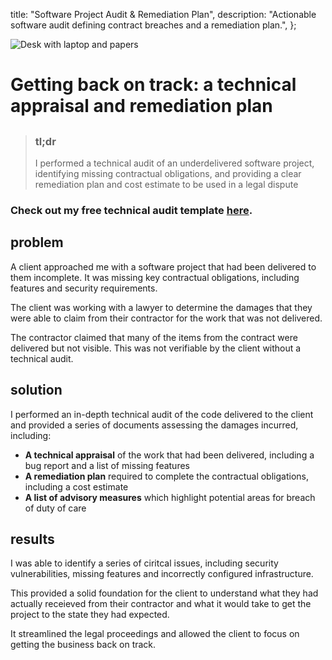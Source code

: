 
  title: "Software Project Audit & Remediation Plan",
  description:
    "Actionable software audit defining contract breaches and a remediation plan.",
};

<Image
  src={desk}
  alt="Desk with laptop and papers"
  className="object-cover aspect-video"
  priority
/>

# Getting back on track: a technical appraisal and remediation plan
##
>### tl;dr
>I performed a technical audit of an underdelivered software project, identifying missing contractual obligations, and providing a clear remediation plan and cost estimate to be used in a legal dispute
### Check out my free technical audit template [here](https://haydn-morris-digital.notion.site/Technical-Appraisal-Template-245a31227d26808fba09d488780bef57).
##

## problem
A client approached me with a software project that had been delivered to them incomplete. It was missing key contractual obligations, including features and security requirements.

The client was working with a lawyer to determine the damages that they were able to claim from their contractor for the work that was not delivered.

The contractor claimed that many of the items from the contract were delivered but not visible. This was not verifiable by the client without a technical audit.

## solution
I performed an in-depth technical audit of the code delivered to the client and provided a series of documents assessing the damages incurred, including:
- **A technical appraisal** of the work that had been delivered, including a bug report and a list of missing features
- **A remediation plan** required to complete the contractual obligations, including a cost estimate
- **A list of advisory measures** which highlight potential areas for breach of duty of care

## results
I was able to identify a series of ciritcal issues, including security vulnerabilities, missing features and incorrectly configured infrastructure.

This provided a solid foundation for the client to understand what they had actually receieved from their contractor and what it would take to get the project to the state they had expected.

It streamlined the legal proceedings and allowed the client to focus on getting the business back on track.

<ContactBanner />
<BlogNav 
  previous={{ title: "Bioinformatics Platform", slug: "/case-studies/bioinformatics-platform" }}
  next={{ title: "Business Intelligence Platform", slug: "/case-studies/bi-stack" }}
/>
